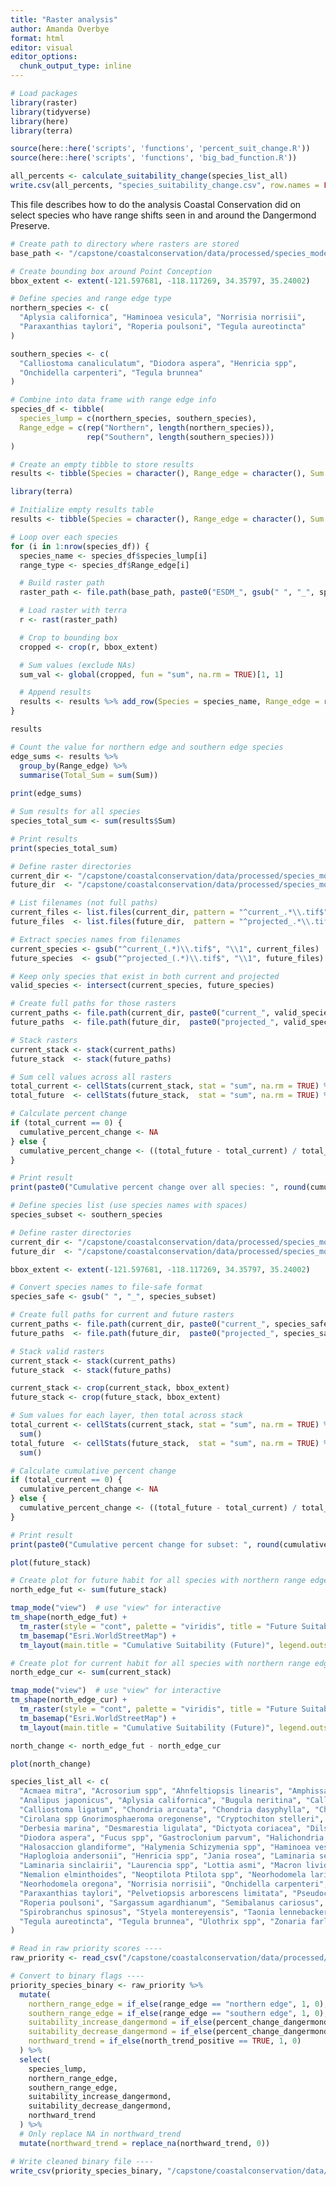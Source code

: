```yaml
---
title: "Raster analysis"
author: Amanda Overbye
format: html
editor: visual
editor_options: 
  chunk_output_type: inline
---
```


```r
# Load packages
library(raster)
library(tidyverse)
library(here)
library(terra)

source(here::here('scripts', 'functions', 'percent_suit_change.R'))
source(here::here('scripts', 'functions', 'big_bad_function.R'))
```

```r
all_percents <- calculate_suitability_change(species_list_all)
write.csv(all_percents, "species_suitability_change.csv", row.names = FALSE)
```


This file describes how to do the analysis Coastal Conservation did on select species who have range shifts seen in and around the Dangermond Preserve.

```r
# Create path to directory where rasters are stored
base_path <- "/capstone/coastalconservation/data/processed/species_model_rasters/change_species_rasters"
```

```r
# Create bounding box around Point Conception
bbox_extent <- extent(-121.597681, -118.117269, 34.35797, 35.24002)
```

```r
# Define species and range edge type
northern_species <- c(
  "Aplysia californica", "Haminoea vesicula", "Norrisia norrisii",
  "Paraxanthias taylori", "Roperia poulsoni", "Tegula aureotincta"
)

southern_species <- c(
  "Calliostoma canaliculatum", "Diodora aspera", "Henricia spp",
  "Onchidella carpenteri", "Tegula brunnea"
)
```

```r
# Combine into data frame with range edge info
species_df <- tibble(
  species_lump = c(northern_species, southern_species),
  Range_edge = c(rep("Northern", length(northern_species)),
                 rep("Southern", length(southern_species)))
)
```

```r
# Create an empty tibble to store results
results <- tibble(Species = character(), Range_edge = character(), Sum = numeric())
```

```r
library(terra)

# Initialize empty results table
results <- tibble(Species = character(), Range_edge = character(), Sum = numeric())

# Loop over each species
for (i in 1:nrow(species_df)) {
  species_name <- species_df$species_lump[i]
  range_type <- species_df$Range_edge[i]

  # Build raster path
  raster_path <- file.path(base_path, paste0("ESDM_", gsub(" ", "_", species_name), "_change.tif"))

  # Load raster with terra
  r <- rast(raster_path)

  # Crop to bounding box
  cropped <- crop(r, bbox_extent)

  # Sum values (exclude NAs)
  sum_val <- global(cropped, fun = "sum", na.rm = TRUE)[1, 1]

  # Append results
  results <- results %>% add_row(Species = species_name, Range_edge = range_type, Sum = sum_val)
}
```

```r
results
```

```r
# Count the value for northern edge and southern edge species
edge_sums <- results %>% 
  group_by(Range_edge) %>%
  summarise(Total_Sum = sum(Sum))
  
print(edge_sums)
```

```r
# Sum results for all species
species_total_sum <- sum(results$Sum)

# Print results
print(species_total_sum)
```

```r
# Define raster directories
current_dir <- "/capstone/coastalconservation/data/processed/species_model_rasters/current_species_rasters"
future_dir  <- "/capstone/coastalconservation/data/processed/species_model_rasters/projected_species_rasters"

# List filenames (not full paths)
current_files <- list.files(current_dir, pattern = "^current_.*\\.tif$", full.names = FALSE)
future_files  <- list.files(future_dir,  pattern = "^projected_.*\\.tif$", full.names = FALSE)

# Extract species names from filenames
current_species <- gsub("^current_(.*)\\.tif$", "\\1", current_files)
future_species  <- gsub("^projected_(.*)\\.tif$", "\\1", future_files)

# Keep only species that exist in both current and projected
valid_species <- intersect(current_species, future_species)

# Create full paths for those rasters
current_paths <- file.path(current_dir, paste0("current_", valid_species, ".tif"))
future_paths  <- file.path(future_dir,  paste0("projected_", valid_species, ".tif"))

# Stack rasters
current_stack <- stack(current_paths)
future_stack  <- stack(future_paths)

# Sum cell values across all rasters
total_current <- cellStats(current_stack, stat = "sum", na.rm = TRUE) %>% sum()
total_future  <- cellStats(future_stack,  stat = "sum", na.rm = TRUE) %>% sum()

# Calculate percent change
if (total_current == 0) {
  cumulative_percent_change <- NA
} else {
  cumulative_percent_change <- ((total_future - total_current) / total_current) * 100
}

# Print result
print(paste0("Cumulative percent change over all species: ", round(cumulative_percent_change, 4), "%"))
```

```r
# Define species list (use species names with spaces)
species_subset <- southern_species

# Define raster directories
current_dir <- "/capstone/coastalconservation/data/processed/species_model_rasters/current_species_rasters"
future_dir  <- "/capstone/coastalconservation/data/processed/species_model_rasters/projected_species_rasters"

bbox_extent <- extent(-121.597681, -118.117269, 34.35797, 35.24002)

# Convert species names to file-safe format
species_safe <- gsub(" ", "_", species_subset)

# Create full paths for current and future rasters
current_paths <- file.path(current_dir, paste0("current_", species_safe, ".tif"))
future_paths  <- file.path(future_dir,  paste0("projected_", species_safe, ".tif"))

# Stack valid rasters
current_stack <- stack(current_paths)
future_stack  <- stack(future_paths)

current_stack <- crop(current_stack, bbox_extent)
future_stack <- crop(future_stack, bbox_extent)

# Sum values for each layer, then total across stack
total_current <- cellStats(current_stack, stat = "sum", na.rm = TRUE) %>% 
  sum()
total_future  <- cellStats(future_stack,  stat = "sum", na.rm = TRUE) %>% 
  sum()

# Calculate cumulative percent change
if (total_current == 0) {
  cumulative_percent_change <- NA
} else {
  cumulative_percent_change <- ((total_future - total_current) / total_current) * 100
}

# Print result
print(paste0("Cumulative percent change for subset: ", round(cumulative_percent_change, 2), "%"))
```

```r
plot(future_stack)
```

```r
# Create plot for future habit for all species with northern range edges
north_edge_fut <- sum(future_stack)
```

```r
tmap_mode("view")  # use "view" for interactive
tm_shape(north_edge_fut) +
  tm_raster(style = "cont", palette = "viridis", title = "Future Suitability") +
  tm_basemap("Esri.WorldStreetMap") +
  tm_layout(main.title = "Cumulative Suitability (Future)", legend.outside = TRUE)
```

```r
# Create plot for current habit for all species with northern range edges
north_edge_cur <- sum(current_stack)
```

```r
tmap_mode("view")  # use "view" for interactive
tm_shape(north_edge_cur) +
  tm_raster(style = "cont", palette = "viridis", title = "Future Suitability") +
  tm_basemap("Esri.WorldStreetMap") +
  tm_layout(main.title = "Cumulative Suitability (Future)", legend.outside = TRUE)
```

```r
north_change <- north_edge_fut - north_edge_cur
```

```r
plot(north_change)
```

```r
species_list_all <- c(
  "Acmaea mitra", "Acrosorium spp", "Ahnfeltiopsis linearis", "Amphissa columbiana",
  "Analipus japonicus", "Aplysia californica", "Bugula neritina", "Calliostoma canaliculatum",
  "Calliostoma ligatum", "Chondria arcuata", "Chondria dasyphylla", "Chone minuta",
  "Cirolana spp Gnorimosphaeroma oregonense", "Cryptochiton stelleri", "Cryptosiphonia woodii",
  "Derbesia marina", "Desmarestia ligulata", "Dictyota coriacea", "Dilsea californica",
  "Diodora aspera", "Fucus spp", "Gastroclonium parvum", "Halichondria spp",
  "Halosaccion glandiforme", "Halymenia Schizymenia spp", "Haminoea vesicula",
  "Haplogloia andersonii", "Henricia spp", "Jania rosea", "Laminaria setchellii",
  "Laminaria sinclairii", "Laurencia spp", "Lottia asmi", "Macron lividus",
  "Nemalion elminthoides", "Neoptilota Ptilota spp", "Neorhodomela larix",
  "Neorhodomela oregona", "Norrisia norrisii", "Onchidella carpenteri",
  "Paraxanthias taylori", "Pelvetiopsis arborescens limitata", "Pseudochama exogyra",
  "Roperia poulsoni", "Sargassum agardhianum", "Semibalanus cariosus",
  "Spirobranchus spinosus", "Styela montereyensis", "Taonia lennebackerae",
  "Tegula aureotincta", "Tegula brunnea", "Ulothrix spp", "Zonaria farlowii"
)

```

```r
# Read in raw priority scores ----
raw_priority <- read_csv("/capstone/coastalconservation/data/processed/analyses_results/raw_priority_scores.csv")

# Convert to binary flags ----
priority_species_binary <- raw_priority %>%
  mutate(
    northern_range_edge = if_else(range_edge == "northern edge", 1, 0),
    southern_range_edge = if_else(range_edge == "southern edge", 1, 0),
    suitability_increase_dangermond = if_else(percent_change_dangermond > 0, 1, 0),
    suitability_decrease_dangermond = if_else(percent_change_dangermond < 0, 1, 0),
    northward_trend = if_else(north_trend_positive == TRUE, 1, 0)
  ) %>%
  select(
    species_lump,
    northern_range_edge,
    southern_range_edge,
    suitability_increase_dangermond,
    suitability_decrease_dangermond,
    northward_trend
  ) %>%
  # Only replace NA in northward_trend
  mutate(northward_trend = replace_na(northward_trend, 0))

# Write cleaned binary file ----
write_csv(priority_species_binary, "/capstone/coastalconservation/data/processed/analyses_results/priority_species_binary.csv")
```

